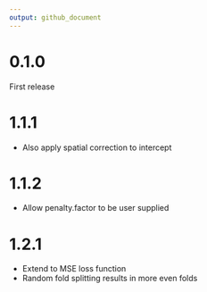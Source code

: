 ```yaml
---
output: github_document
---
```


# 0.1.0

First release

# 1.1.1

 - Also apply spatial correction to intercept
 
# 1.1.2

 - Allow penalty.factor to be user supplied
 
# 1.2.1

 - Extend to MSE loss function
 - Random fold splitting results in more even folds
